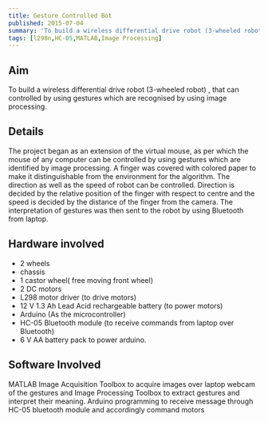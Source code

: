 ```yaml
---
title: Gesture Controlled Bot
published: 2015-07-04
summary: 'To build a wireless differential drive robot (3-wheeled robot) , that can controlled by using gestures which are recognised by using image processing.'
tags: [l298n,HC-05,MATLAB,Image Processing]
---
```


## Aim
To build a wireless differential drive robot (3-wheeled robot) , that can controlled by using gestures which are recognised by using image processing.
<!--more-->

## Details
The project began as an extension of the virtual mouse, as per which the mouse of any computer can be controlled by using gestures which are identified by image processing. A finger was covered with colored paper to make it distinguishable from the environment for the algorithm. The direction as well as the speed of robot can be controlled. Direction is decided by the relative position of the finger with respect to centre and the speed is decided by the distance of the finger from the camera. The interpretation of gestures was then sent to the robot by using Bluetooth from laptop.


## Hardware involved
- 2 wheels
- chassis
- 1 castor wheel( free moving front wheel)
- 2 DC motors
- L298 motor driver (to drive motors)
- 12 V 1.3 Ah Lead Acid rechargeable battery (to power motors)
- Arduino (As the microcontroller)
- HC-05 Bluetooth module (to receive commands from laptop over Bluetooth)
- 6 V AA battery pack to power arduino.

## Software Involved
MATLAB Image Acquisition Toolbox to acquire images over laptop webcam of the gestures and Image Processing Toolbox to extract gestures and interpret their meaning. Arduino programming to receive message through HC-05 bluetooth module and accordingly command motors

<EmbedItem url='https://www.youtube.com/embed/cEbqooYJVtI' />